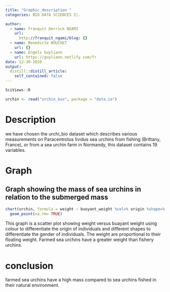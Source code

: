 ```yaml
---
title: "Graphic_description "
categories: BIO DATA SCIENCES I|.

author:
  - name: Franquit Derrick NGAMI
    url:
      http://franquit_ngami/blog: {}
  - name: Benedicte BOUCHET
    url: {}
  - name: Engels Guyliann
    url: https://guyliann.netlify.com/fr
date: 12-30-2020
output:
  distill::distill_article:
    self_contained: false
---
```


```r
SciViews::R
```

```r
urchin <- read("urchin_bio", package = "data.io")
```

# Description

we have chosen the urchi_bio dataset which describes various measurements on Paracentrotus lividus sea urchins from fishing (Brittany, France), or from a sea urchin farm in Normandy, this dataset contains 19 variables.

# Graph

## Graph showing the mass of sea urchins in relation to the submerged mass


```r
chart(urchin, formula = weight ~ buoyant_weight %col=% origin %shape=% sex ) +
  geom_point(na.rm= TRUE)
```



This graph is a scatter plot showing weight versus buayant weight using colour to differentiate the origin of individuals and different shapes to differentiate the gender of individuals. The weight are proportional to their floating weight. Farmed sea urchins have a greater weight than fishery urchins. 

# conclusion

farmed sea urchins have a high mass compared to sea urchins fished in their natural environment.
